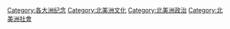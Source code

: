 [[Category:各大洲纪念|Category:各大洲纪念]]
[[Category:北美洲文化|Category:北美洲文化]]
[[Category:北美洲政治|Category:北美洲政治]]
[[Category:北美洲社會|Category:北美洲社會]]